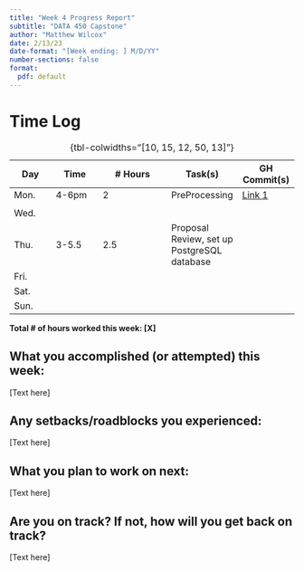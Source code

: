 ```yaml
---
title: "Week 4 Progress Report"
subtitle: "DATA 450 Capstone"
author: "Matthew Wilcox"
date: 2/13/23
date-format: "[Week ending: ] M/D/YY"
number-sections: false
format:
  pdf: default
---
```


# Time Log

| Day  | Time  | \# Hours | Task(s) | GH Commit(s) |
|------|-------|----------|---------|--------|
| Mon.  | 4-6pm   | 2 | PreProcessing | [Link 1](https://github.com/debbieyuster/capstone/commit/394c14b7aa1abba5ef3b00f023e321dea9649e92) |
|  |  |  |  |  |
| Wed.  |  |  |  |  |
| Thu.  | 3-5.5 | 2.5 | Proposal Review, set up PostgreSQL database |  |
| Fri.  |  |  |  |  |
| Sat.  |  |  |  |  |
| Sun.  |  |  |  |  |

: {tbl-colwidths="[10, 15, 12, 50, 13]"}

**Total \# of hours worked this week: [X]**

## What you accomplished (or attempted) this week:

[Text here]

## Any setbacks/roadblocks you experienced:

[Text here]

## What you plan to work on next:

[Text here]

## Are you on track? If not, how will you get back on track?

[Text here]
